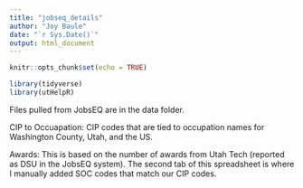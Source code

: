 ```yaml
---
title: "jobseq_details"
author: "Joy Baule"
date: "`r Sys.Date()`"
output: html_document
---
```


```r
knitr::opts_chunk$set(echo = TRUE)
```

```r
library(tidyverse)
library(utHelpR)
```

Files pulled from JobsEQ are in the data folder.

CIP to Occuapation: CIP codes that are tied to occupation names for Washington County, Utah, and the US.

Awards: This is based on the number of awards from Utah Tech (reported as DSU in the JobsEQ system). The second tab of this spreadsheet is where I manually added SOC codes that match our CIP codes. 

